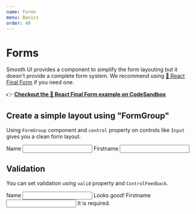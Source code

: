 ```yaml
---
name: Forms
menu: Basics
order: 40
---
```



# Forms

Smooth UI provides a component to simplify the form layouting but it doesn't provide a complete form system. We recommend using [🏁 React Final Form](https://github.com/final-form/react-final-form) if you need one.

👉 **[Checkout the 🏁 React Final Form example on CodeSandbox](https://codesandbox.io/s/40o45po3l4)**

## Create a simple layout using "FormGroup"

Using `FormGroup` component and `control` property on controls like `Input` gives you a clean form layout.

<Playground>
  <FormGroup>
    <Label htmlFor="form-group-input-name">Name</Label>
    <Input control id="form-group-input-name" />
  </FormGroup>
  <FormGroup>
    <Label htmlFor="form-group-input-firstname">Firstname</Label>
    <Input control id="form-group-input-firstname" />
  </FormGroup>
</Playground>

## Validation

You can set validation using `valid` property and `ControlFeedback`.

<Playground>
  <FormGroup>
    <Label htmlFor="form-group-input-valid">Name</Label>
    <Input control valid id="form-group-input-valid" />
    <ControlFeedback valid>Looks good!</ControlFeedback>
  </FormGroup>
  <FormGroup>
    <Label htmlFor="form-group-input-invalid">Firstname</Label>
    <Input control valid={false} id="form-group-input-invalid" />
    <ControlFeedback valid={false}>It is required.</ControlFeedback>
  </FormGroup>
</Playground>
